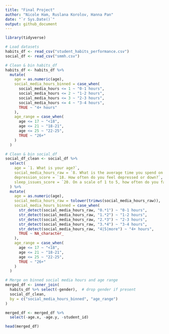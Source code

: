 ```yaml
---
title: "Final Project"
author: "Nicole Ham, Ruslana Korolov, Hanna Pan"
date: "`r Sys.Date()`"
output: github_document
---
```


```r
library(tidyverse)

# Load datasets
habits_df <- read_csv("student_habits_performance.csv")
social_df <- read_csv("smmh.csv")

# Clean & bin habits_df
habits_df <- habits_df %>%
  mutate(
    age = as.numeric(age),
    social_media_hours_binned = case_when(
      social_media_hours <= 1 ~ "0-1 hours",
      social_media_hours <= 2 ~ "1-2 hours",
      social_media_hours <= 3 ~ "2-3 hours",
      social_media_hours <= 4 ~ "3-4 hours",
      TRUE ~ "4+ hours"
    ),
    age_range = case_when(
      age <= 17 ~ "<18",
      age <= 21 ~ "18-21",
      age <= 25 ~ "22-25",
      TRUE ~ "26+"
    )
  )

# Clean & bin social_df
social_df_clean <- social_df %>%
  select(
    age = `1. What is your age?`,
    social_media_hours_raw = `8. What is the average time you spend on social media every day?`,
    depression_score = `18. How often do you feel depressed or down?`,
    sleep_issues_score = `20. On a scale of 1 to 5, how often do you face issues regarding sleep?`
  ) %>%
  mutate(
    age = as.numeric(age),
    social_media_hours_raw = tolower(trimws(social_media_hours_raw)),
    social_media_hours_binned = case_when(
      str_detect(social_media_hours_raw, "0.*1") ~ "0-1 hours",
      str_detect(social_media_hours_raw, "1.*2") ~ "1-2 hours",
      str_detect(social_media_hours_raw, "2.*3") ~ "2-3 hours",
      str_detect(social_media_hours_raw, "3.*4") ~ "3-4 hours",
      str_detect(social_media_hours_raw, "4|5|more") ~ "4+ hours",
      TRUE ~ NA_character_
    ),
    age_range = case_when(
      age <= 17 ~ "<18",
      age <= 21 ~ "18-21",
      age <= 25 ~ "22-25",
      TRUE ~ "26+"
    )
  )

# Merge on binned social media hours and age range
merged_df <- inner_join(
  habits_df %>% select(-gender),  # drop gender if present
  social_df_clean,
  by = c("social_media_hours_binned", "age_range")
)

merged_df <- merged_df %>%
  select(-age.x, -age.y, -student_id)

```

```r
head(merged_df)
```